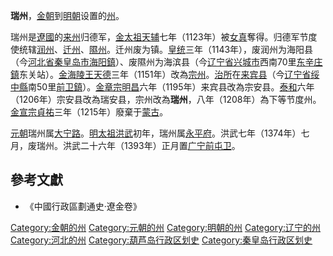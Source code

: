 '''瑞州'''，[[金朝|金朝]]到[[明朝|明朝]]设置的[[州|州]]。

瑞州是[[遼國|遼國]]的[[来州|来州]]归德军，[[金太祖|金太祖]][[天辅_(金朝)|天辅]]七年（1123年）被[[女真|女真]]奪得。归德军节度使统辖[[润州_(辽朝)|润州]]、[[迁州_(辽朝)|迁州]]、[[隰州_(辽朝)|隰州]]。迁州废为镇。[[皇统|皇统]]三年（1143年），废润州为海阳县（今[[河北省|河北省]][[秦皇岛市|秦皇岛市]][[海阳鎮|海阳鎮]]）、废隰州为海滨县（今[[辽宁省|辽宁省]][[兴城市|兴城市]]西南70里[[东辛庄鎮|东辛庄鎮]]东关站）。[[金海陵王|金海陵王]][[天德_(金朝)|天德]]三年（1151年）改為[[宗州_(金朝)|宗州]]。[[治所|治所]]在[[来宾县|来宾县]]（今[[辽宁省|辽宁省]][[绥中縣|绥中縣]]南50里[[前卫鎮|前卫鎮]]）。[[金章宗|金章宗]][[明昌|明昌]]六年（1195年）来宾县改為宗安县。[[泰和_(年号)|泰和]]六年（1206年）宗安县改為瑞安县，宗州改為'''瑞州'''，八年（1208年）為下等节度州。[[金宣宗|金宣宗]][[貞祐|貞祐]]三年（1215年）廢棄于[[蒙古|蒙古]]。

[[元朝|元朝]]瑞州属[[大宁路|大宁路]]。[[明太祖|明太祖]][[洪武|洪武]]初年，瑞州属[[永平府|永平府]]。洪武七年（1374年）七月，废瑞州。洪武二十六年（1393年）正月置[[广宁前屯卫|广宁前屯卫]]。

{{金朝行政区划}}
==參考文獻==
*《中國行政區劃通史·遼金卷》
[[Category:金朝的州|Category:金朝的州]]
[[Category:元朝的州|Category:元朝的州]]
[[Category:明朝的州|Category:明朝的州]]
[[Category:辽宁的州|Category:辽宁的州]]
[[Category:河北的州|Category:河北的州]]
[[Category:葫芦岛行政区划史|Category:葫芦岛行政区划史]]
[[Category:秦皇岛行政区划史|Category:秦皇岛行政区划史]]
